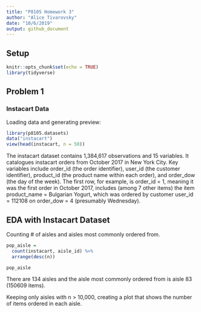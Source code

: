 ```yaml
---
title: "P8105 Homework 3"
author: "Alice Tivarovsky"
date: "10/6/2019"
output: github_document
---
```


## Setup
```r
knitr::opts_chunk$set(echo = TRUE)
library(tidyverse)
```

## Problem 1

### Instacart Data

Loading data and generating preview: 
```r
library(p8105.datasets)
data("instacart")
view(head(instacart, n = 50))
```


The instacart dataset contains 1,384,617 observations and 15 variables. It catalogues instacart orders from October 2017 in New York City. Key variables include order_id (the order identifier), user_id (the customer identifier), product_id (the product name within each order), and order_dow (the day of the week). The first row, for example, is order_id = 1, meaning it was the first order in October 2017, includes (among 7 other items) the item product_name = Bulgarian Yogurt, which was ordered by customer user_id = 112108 on order_dow = 4 (presumably Wednesday). 

## EDA with Instacart Dataset

Counting # of aisles and aisles most commonly ordered from. 
```r
pop_aisle = 
  count(instacart, aisle_id) %>% 
  arrange(desc(n))

pop_aisle
```

There are 134 aisles and the aisle most commonly ordered from is aisle 83 (150609 items). 

Keeping only aisles with n > 10,000, creating a plot that shows the number of items ordered in each aisle. 

```r

```










